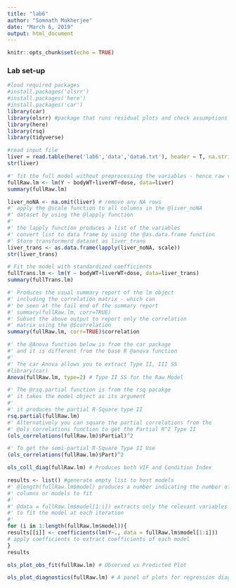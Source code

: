 ```yaml
---
title: "lab6"
author: "Somnath Mukherjee"
date: "March 6, 2019"
output: html_document
---
```


```r
knitr::opts_chunk$set(echo = TRUE)
```


###  Lab set-up 
```r
#load required packages
#install.packages('olsrr')
#install.packages('here')
#install.packages('car')
library(car)
library(olsrr) #package that runs residual plots and check assumptions for normality
library(here)
library(rsq)
library(tidyverse)
```


```r
#read input file
liver = read.table(here('lab6','data','data6.txt'), header = T, na.strings = ".") #use here() function to specify path
str(liver)
```
   
   
```r
#' fit the full model without preprocessing the variables - hence raw vars
fullRaw.lm <- lm(Y ~ bodyWT+liverWT+dose, data=liver)
summary(fullRaw.lm)

```

```r
liver_noNA <- na.omit(liver) # remove any NA rows
#' apply the @scale function to all columns in the @liver_noNA
#' dataset by using the @lapply function
#'
#' the lapply function produces a list of the variables
#' convert list to data frame by using the @as.data.frame function
#' Store transformerd dataset as liver_trans
liver_trans <- as.data.frame(lapply(liver_noNA, scale))
str(liver_trans)
```

```r
# Fit the model with standardized coefficients
fullTrans.lm <- lm(Y ~ bodyWT+liverWT+dose, data=liver_trans)
summary(fullTrans.lm)
```

```r
#' Produces the usual summary report of the lm object
#' including the correlation matrix - which can
#' be seen at the tail end of the summary report
#' summary(fullRaw.lm, corr=TRUE)
#' Subset the above output to report only the correlation
#' matrix using the @$correlation
summary(fullRaw.lm, corr=TRUE)$correlation
```




```r
#' the @Anova function below is from the car package
#' and it is different from the base R @anova function
#'
#' The car Anova allows you to extract Type II, III SS
#library(car)
Anova(fullRaw.lm, type=2) # Type II SS for the Raw Model
```


```r
#' The @rsq.partial function is from the rsq pacakge
#' it takes the model object as its argument
#'
#' it produces the partial R-Square type II
rsq.partial(fullRaw.lm)
#' Alternatively you can square the partial correlations from the
#' @ols_correlations function to get the Partial R^2 Type II
(ols_correlations(fullRaw.lm)$Partial)^2

``` 

```r
#' To get the semi-partial R-Square Type II Use
(ols_correlations(fullRaw.lm)$Part)^2
```

```r
ols_coll_diag(fullRaw.lm) # Produces both VIF and Condition Index

```


```r
results <- list() #generate empty list to host models
#' @length(fullRaw.lm$model) produces a number indicating the number of
#' columns or models to fit
#'
#' @data = fullRaw.lm$model[1:i]) extracts only the relevant variables
#' to fit the model at each iteration
#'
for (i in 1:length(fullRaw.lm$model)){
results[[i]] <- coefficients(lm(Y~., data = fullRaw.lm$model[1:i]))
# apply coefficients to extract coefficients of each model
}
results

```

```r
ols_plot_obs_fit(fullRaw.lm) # Observed vs Predicted Plot

```


```r
ols_plot_diagnostics(fullRaw.lm) # A panel of plots for regression diagnostics
```

